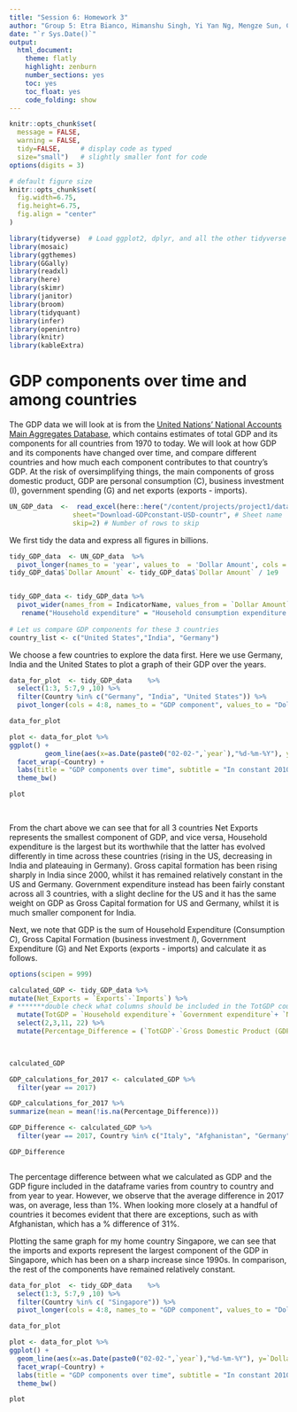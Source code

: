 ```yaml
---
title: "Session 6: Homework 3"
author: "Group 5: Etra Bianco, Himanshu Singh, Yi Yan Ng, Mengze Sun, Christian Gonder, Vasu Dev Puri"
date: "`r Sys.Date()`"
output:
  html_document:
    theme: flatly
    highlight: zenburn
    number_sections: yes
    toc: yes
    toc_float: yes
    code_folding: show
---
```



```r
knitr::opts_chunk$set(
  message = FALSE, 
  warning = FALSE, 
  tidy=FALSE,     # display code as typed
  size="small")   # slightly smaller font for code
options(digits = 3)

# default figure size
knitr::opts_chunk$set(
  fig.width=6.75, 
  fig.height=6.75,
  fig.align = "center"
)
```


```r
library(tidyverse)  # Load ggplot2, dplyr, and all the other tidyverse packages
library(mosaic)
library(ggthemes)
library(GGally)
library(readxl)
library(here)
library(skimr)
library(janitor)
library(broom)
library(tidyquant)
library(infer)
library(openintro)
library(knitr)
library(kableExtra)
```



# GDP components over time and among countries

The GDP data we will look at is from the [United Nations' National Accounts Main Aggregates Database](https://unstats.un.org/unsd/snaama/Downloads), which contains estimates of total GDP and its components for all countries from 1970 to today. We will look at how GDP and its components have changed over time, and compare different countries and how much each component contributes to that country's GDP. At the risk of oversimplifying things, the main components of gross domestic product, GDP are personal consumption (C), business investment (I), government spending (G) and net exports (exports - imports). 


```r

UN_GDP_data  <-  read_excel(here::here("/content/projects/project1/data", "Download-GDPconstant-USD-countries.xls"), # Excel filename
                sheet="Download-GDPconstant-USD-countr", # Sheet name
                skip=2) # Number of rows to skip

```


We first tidy the data and express all figures in billions.

```r

tidy_GDP_data  <- UN_GDP_data  %>% 
  pivot_longer(names_to = 'year', values_to  = 'Dollar Amount', cols = -c('CountryID', 'Country', 'IndicatorName')) 
tidy_GDP_data$`Dollar Amount` <- tidy_GDP_data$`Dollar Amount` / 1e9


tidy_GDP_data <- tidy_GDP_data %>%
  pivot_wider(names_from = IndicatorName, values_from = `Dollar Amount`) %>%
   rename("Household expenditure" = "Household consumption expenditure (including Non-profit institutions serving households)", "Government expenditure" = "General government final consumption expenditure", "Exports" = "Exports of goods and services", "Imports" = "Imports of goods and services")
  
# Let us compare GDP components for these 3 countries
country_list <- c("United States","India", "Germany")
```


We choose a few countries to explore the data first. Here we use Germany, India and the United States to plot a graph of their GDP over the years.

```r

data_for_plot  <- tidy_GDP_data    %>% 
  select(1:3, 5:7,9 ,10) %>%
  filter(Country %in% c("Germany", "India", "United States")) %>%
  pivot_longer(cols = 4:8, names_to = "GDP component", values_to = "Dollar Amount")

data_for_plot

plot <- data_for_plot %>%
ggplot() + 
         geom_line(aes(x=as.Date(paste0("02-02-",`year`),"%d-%m-%Y"), y=`Dollar Amount`, color=`GDP component`)) + 
  facet_wrap(~Country) + 
  labs(title = "GDP components over time", subtitle = "In constant 2010 USD", color = "Components of GDP", x = "", y = "Billion US$") +
  theme_bw()

plot
         
  
```

From the chart above we can see that for all 3 countries Net Exports represents the smallest component of GDP, and vice versa, Household expenditure is the largest but its worthwhile that the latter has evolved differently in time across these countries (rising in the US, decreasing in India and plateauing in Germany). Gross capital formation has been rising sharply in India since 2000, whilst it has remained relatively constant in the US and Germany. Government expenditure instead has been fairly constant across all 3 countries, with a slight decline for the US and it has the same weight on GDP as Gross Capital formation for US and Germany, whilst it is much smaller component for India. 


Next, we note that GDP is the sum of Household Expenditure (Consumption *C*), Gross Capital Formation (business investment *I*), Government Expenditure (G) and Net Exports (exports - imports) and calculate it as follows. 
```r
options(scipen = 999)

calculated_GDP <- tidy_GDP_data %>%
mutate(Net_Exports = `Exports`-`Imports`) %>%
# *******double check what columns should be included in the TotGDP count column below**********
  mutate(TotGDP = `Household expenditure`+ `Government expenditure`+ `Net_Exports` + `Gross capital formation`) %>%
  select(2,3,11, 22) %>%
  mutate(Percentage_Difference = (`TotGDP`-`Gross Domestic Product (GDP)`)/`Gross Domestic Product (GDP)`*100)


  
calculated_GDP

GDP_calculations_for_2017 <- calculated_GDP %>%
  filter(year == 2017)

GDP_calculations_for_2017 %>%
summarize(mean = mean(!is.na(Percentage_Difference)))

GDP_Difference <- calculated_GDP %>%
  filter(year == 2017, Country %in% c("Italy", "Afghanistan", "Germany", "India","Mozambique"))

GDP_Difference 



```
The percentage difference between what we calculated as GDP and the GDP figure included in the dataframe varies from country to country and from year to year. However, we observe that the average difference in 2017 was, on average, less than 1%. When looking more closely at a handful of countries it becomes evident that there are exceptions, such as with Afghanistan, which has a % difference of 31%. 


Plotting the same graph for my home country Singapore, we can see that the imports and exports represent the largest component of the GDP in Singapore, which has been on a sharp increase since 1990s. In comparison, the rest of the components have remained relatively constant.
```r

data_for_plot  <- tidy_GDP_data    %>% 
  select(1:3, 5:7,9 ,10) %>%
  filter(Country %in% c( "Singapore")) %>%
  pivot_longer(cols = 4:8, names_to = "GDP component", values_to = "Dollar Amount")

data_for_plot

plot <- data_for_plot %>%
ggplot() + 
  geom_line(aes(x=as.Date(paste0("02-02-",`year`),"%d-%m-%Y"), y=`Dollar Amount`, color=`GDP component`)) + 
  facet_wrap(~Country) + 
  labs(title = "GDP components over time", subtitle = "In constant 2010 USD", color = "Components of GDP", x = "", y = "Billion US$") +
  theme_bw()

plot
         
  
```


